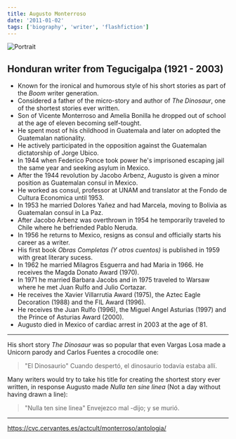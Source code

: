 ```yaml
---
title: Augusto Monterroso
date: '2011-01-02'
tags: ['biography', 'writer', 'flashfiction']
---
```


![Portrait](/static/images/art/AugustoMonterroso.jpg)

## Honduran writer from Tegucigalpa (1921 - 2003) ##

* Known for the ironical and humorous style of his short stories as part of the *Boom* writer generation.
* Considered a father of the micro-story and author of *The Dinosaur*, one of the shortest stories ever written.
* Son of Vicente Monterroso and Amelia Bonilla he dropped out of school at the age of eleven becoming self-tought.
* He spent most of his childhood in Guatemala and later on adopted the Guatemalan nationality.
* He actively participated in the opposition against the Guatemalan dictatorship of Jorge Ubico.
* In 1944 when Federico Ponce took power he's imprisoned escaping jail the same year and seeking asylum in Mexico.
* After the 1944 revolution by Jacobo Arbenz, Augusto is given a minor position as Guatemalan consul in Mexico.
* He worked as consul, professor at UNAM and translator at the Fondo de Cultura Economica until 1953.
* In 1953 he married Dolores Yañez and had Marcela, moving to Bolivia as Guatemalan consul in La Paz.
* After Jacobo Arbenz was overthrown in 1954 he temporarily traveled to Chile where he befriended Pablo Neruda.
* In 1956 he returns to Mexico, resigns as consul and officially starts his career as a writer.
* His first book *Obras Completas (Y otros cuentos)* is published in 1959 with great literary sucess.
* In 1962 he married Milagros Esguerra and had Maria in 1966. He receives the Magda Donato Award (1970).
* In 1971 he married Barbara Jacobs and in 1975 traveled to Warsaw where he met Juan Rulfo and Julio Cortazar.
* He receives the Xavier Villarrutia Award (1975), the Aztec Eagle Decoration (1988) and the FIL Award (1996).
* He receives the Juan Rulfo (1996), the Miguel Angel Asturias (1997) and the Prince of Asturias Award (2000).
* Augusto died in Mexico of cardiac arrest in 2003 at the age of 81.

***

His short story *The Dinosaur* was so popular that even Vargas Losa made a Unicorn parody and Carlos Fuentes a crocodile one:

> "El Dinosaurio"
> Cuando despertó, el dinosaurio todavía estaba allí.

Many writers would try to take his title for creating the shortest story ever written, in response Augusto made *Nulla ten sine linea* (Not a day without having drawn a line):

> "Nulla ten sine linea"
> Envejezco mal -dijo; y se murió.

***

https://cvc.cervantes.es/actcult/monterroso/antologia/
